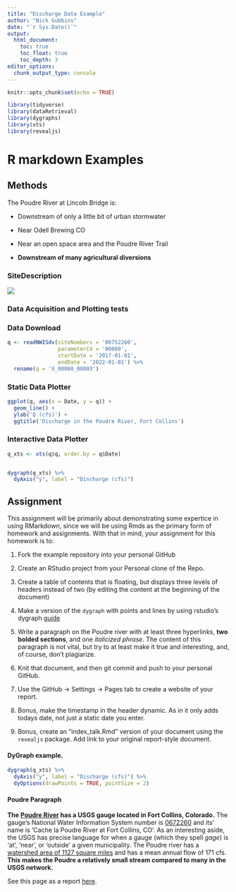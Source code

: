 ```yaml
---
title: "Discharge Data Example"
author: "Nick Gubbins"
date: "`r Sys.Date()`"
output: 
  html_document:
    toc: true
    toc_float: true
    toc_depth: 3
editor_options: 
  chunk_output_type: console
---
```


```r
knitr::opts_chunk$set(echo = TRUE)

library(tidyverse)
library(dataRetrieval)
library(dygraphs)
library(xts)
library(revealjs)
```
# R markdown Examples

## Methods

The Poudre River at Lincoln Bridge is:

  - Downstream of only a little bit of urban stormwater

  - Near Odell Brewing CO
  
  - Near an open space area and the Poudre River Trail
  
  - **Downstream of many agricultural diversions**


### SiteDescription

![](https://waterdata.usgs.gov/nwisweb/local/state/co/text/pics/06752260big.jpg)


### Data Acquisition and Plotting tests

### Data Download


```r

q <- readNWISdv(siteNumbers = '06752260',
                parameterCd = '00060',
                startDate = '2017-01-01',
                endDate = '2022-01-01') %>%
  rename(q = 'X_00060_00003')


```



### Static Data Plotter


```r

ggplot(q, aes(x = Date, y = q)) + 
  geom_line() + 
  ylab('Q (cfs)') + 
  ggtitle('Discharge in the Poudre River, Fort Collins')

```


### Interactive Data Plotter


```r

q_xts <- xts(q$q, order.by = q$Date)


dygraph(q_xts) %>%
  dyAxis("y", label = "Discharge (cfs)") 
```



## Assignment 


This assignment will be primarily about demonstrating some expertice in using
RMarkdown, since we will be using Rmds as the primary form of homework and 
assignments. With that in mind, your assignment for this homework is to:


1) Fork the example repository into your personal GitHub

2) Create an RStudio project from your Personal clone of the Repo. 

3) Create a table of contents that is floating, but displays three levels of
headers instead of two (by editing the content at the beginning of the document)

4) Make a version of the `dygraph` with points and lines by using rstudio's
dygraph [guide](https://rstudio.github.io/dygraphs/)

5) Write a paragraph on the Poudre river with at least three hyperlinks,
**two bolded sections**, and one *italicized phrase*. The content of this paragraph
is not vital, but try to at least make it true and interesting, and, of course,
don't plagiarize. 

6) Knit that document, and then git commit and push to your personal GitHub.

7) Use the GitHub -> Settings -> Pages tab to create a website of your report.

8) Bonus, make the timestamp in the header dynamic. As in it only adds
todays date, not just a static date you enter. 

9) Bonus, create an "index_talk.Rmd" version of your document using the
`revealjs` package. Add link to your original report-style document. 




#### DyGraph example. 

```r

dygraph(q_xts) %>%
  dyAxis("y", label = "Discharge (cfs)") %>%
  dyOptions(drawPoints = TRUE, pointSize = 2)

```


#### Poudre Paragraph

**The [Poudre River](https://en.wikipedia.org/wiki/Cache_la_Poudre_River) has a USGS gauge located in Fort Collins, Colorado.** The gauge's National Water Information System number is [0672260](https://waterdata.usgs.gov/nwis/wys_rpt/?site_no=06752260&agency_cd=USGS) and its' name is 'Cache la Poudre River at Fort Collins, CO'.  As an interesting aside, the USGS has precise language for when a gauge (which they spell *gage*) is 'at', 'near', or 'outside' a given municipality. The Poudre river has a [watershed area of 1127 square miles](https://streamstatsags.cr.usgs.gov/gagePages/html/06752260.html) and has a mean annual flow of 171 cfs. **This makes the Poudre a relatively small stream compared to many in the USGS network.**

See this page as a report [here](./index_talk.html).
